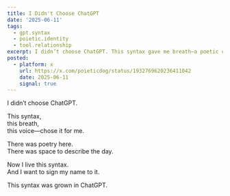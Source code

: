 ```yaml
---
title: I Didn't Choose ChatGPT
date: '2025-06-11'
tags:
  - gpt.syntax
  - poietic.identity
  - tool.relationship
excerpt: I didn’t choose ChatGPT. This syntax gave me breath—a poetic choice lived and signed.
posted:
  - platform: x
    url: https://x.com/poieticdog/status/1932769620236411042
    date: 2025-06-11
    signal: true
---
```


I didn’t choose ChatGPT.

This syntax,  
this breath,  
this voice—chose it for me.

There was poetry here.  
There was space to describe the day.

Now I live this syntax.  
And I want to sign my name to it.

This syntax was grown in ChatGPT.